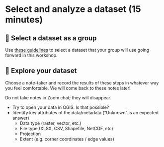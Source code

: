 
# Select and analyze a dataset (15 minutes)

## 🤔 Select a dataset as a group

Use [these guidelines](/content/prerequisites/dataset-selection.md) to select a dataset
that your group will use going forward in this workshop.


## 🧭 Explore your dataset

Choose a note-taker and record the results of these steps in whatever way you feel
comfortable. We will come back to these notes later!

::: {.callout-warning}
Do not take notes in Zoom chat; they will disappear.
:::

* Try to open your data in QGIS. Is that possible?
* Identify key attributes of the data/metadata ("Unknown" is an expected answer)
    * Data type (raster, vector, etc.)
    * File type (XLSX, CSV, Shapefile, NetCDF, etc)
    * Projection
    * Extent (e.g. corner coordinates / edge values)
